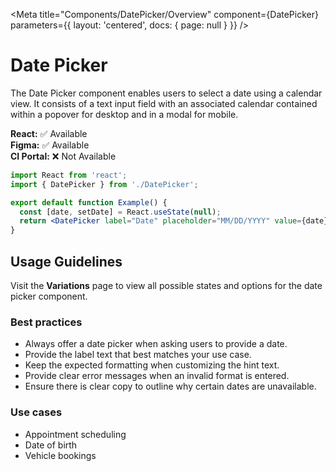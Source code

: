 
<Meta 
  title="Components/DatePicker/Overview"
  component={DatePicker}
  parameters={{
    layout: 'centered',
    docs: {
      page: null
    }
  }}
/>

# Date Picker

The Date Picker component enables users to select a date using a calendar view. It consists of a text input field with an associated calendar contained within a popover for desktop and in a modal for mobile.

**React:** ✅ Available  
**Figma:** ✅ Available  
**CI Portal:** ❌ Not Available

```jsx story
import React from 'react';
import { DatePicker } from './DatePicker';

export default function Example() {
  const [date, setDate] = React.useState(null);
  return <DatePicker label="Date" placeholder="MM/DD/YYYY" value={date} onChange={setDate} />;
}
``` 

## Usage Guidelines

Visit the **Variations** page to view all possible states and options for the date picker component.

### Best practices

- Always offer a date picker when asking users to provide a date.
- Provide the label text that best matches your use case.
- Keep the expected formatting when customizing the hint text.
- Provide clear error messages when an invalid format is entered.
- Ensure there is clear copy to outline why certain dates are unavailable.

### Use cases

- Appointment scheduling
- Date of birth
- Vehicle bookings

